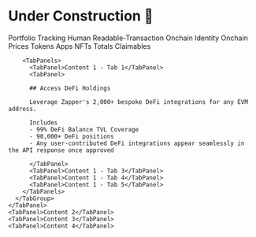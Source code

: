 
# Under Construction 🚧

<TabGroup>
  <TabList className="text-center py-6">
    <Tab className="zapper-tab">Portfolio Tracking</Tab>
    <Tab className="zapper-tab">Human Readable-Transaction</Tab>
    <Tab className="zapper-tab">Onchain Identity</Tab>
    <Tab className="zapper-tab">Onchain Prices</Tab>
  </TabList>

  <TabPanels className="border-gray-100 border py-6 px-8 border-solid rounded-xl">
    <TabPanel >
      <TabGroup>  
        <TabList className="py-6">
          <Tab className="zapper-tab">Tokens</Tab>
          <Tab className="zapper-tab">Apps</Tab>
          <Tab className="zapper-tab">NFTs</Tab>
          <Tab className="zapper-tab">Totals</Tab>
          <Tab className="zapper-tab">Claimables</Tab>
        </TabList>

        <TabPanels>
          <TabPanel>Content 1 - Tab 1</TabPanel>
          <TabPanel>
          
          ## Access DeFi Holdings

          Leverage Zapper's 2,000+ bespoke DeFi integrations for any EVM address.

          Includes
          - 99% DeFi Balance TVL Coverage
          - 90,000+ DeFi positions
          - Any user-contributed DeFi integrations appear seamlessly in the API response once approved

          </TabPanel>
          <TabPanel>Content 1 - Tab 3</TabPanel>
          <TabPanel>Content 1 - Tab 4</TabPanel>
          <TabPanel>Content 1 - Tab 5</TabPanel>
        </TabPanels>
      </TabGroup>
    </TabPanel>
    <TabPanel>Content 2</TabPanel>
    <TabPanel>Content 3</TabPanel>
    <TabPanel>Content 4</TabPanel>
  </TabPanels>
</TabGroup>